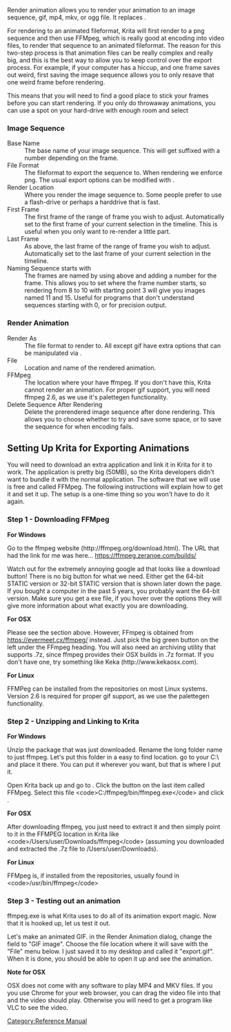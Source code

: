 Render animation allows you to render your animation to an image sequence, gif, mp4, mkv, or ogg file. It replaces {{MenuChoice|Export Animation}}.

For rendering to an animated fileformat, Krita will first render to a png sequence and then use FFMpeg, which is really good at encoding into video files, to render that sequence to an animated fileformat. The reason for this two-step process is that animation files can be really complex and really big, and this is the best way to allow you to keep control over the export process. For example, if your computer has a hiccup, and one frame saves out weird, first saving the image sequence allows you to only resave that one weird frame before rendering.

This means that you will need to find a good place to stick your frames before you can start rendering. If you only do throwaway animations, you can use a spot on your hard-drive with enough room and select {{MenuChoice|Delete Sequence After Rendering}}

===Image Sequence===
;Base Name
:The base name of your image sequence. This will get suffixed with a number depending on the frame.
;File Format
:The fileformat to export the sequence to. When rendering we enforce png. The usual export options can be modified with {{MenuChoice|...}}.
;Render Location
:Where you render the image sequence to. Some people prefer to use a flash-drive or perhaps a harddrive that is fast.
;First Frame
:The first frame of the range of frame you wish to adjust. Automatically set to the first frame of your current selection in the timeline. This is useful when you only want to re-render a little part.
;Last Frame
:As above, the last frame of the range of frame you wish to adjust. Automatically set to the last frame of your current selection in the timeline.
;Naming Sequence starts with
:The frames are named by using {{MenuChoice|Base Name}} above and adding a number for the frame. This allows you to set where the frame number starts, so rendering from 8 to 10 with starting point 3 will give you images named 11 and 15. Useful for programs that don't understand sequences starting with 0, or for precision output.

===Render Animation===

;Render As
:The file format to render to. All except gif have extra options that can be manipulated via {{MenuChoice|...}}.
;File
:Location and name of the rendered animation.
;FFMpeg
:The location where your have ffmpeg. If you don't have this, Krita cannot render an animation. For proper gif support, you will need ffmpeg 2.6, as we use it's palettegen functionality.
;Delete Sequence After Rendering
:Delete the prerendered image sequence after done rendering. This allows you to choose whether to try and save some space, or to save the sequence for when encoding fails.

{{Warning|None of the video formats support saving from images with a transparent background, so Krita will try to fill it with something. You should add a background color yourself to avoid it from using, say, black.}}



==Setting Up Krita for Exporting Animations==

You will need to download an extra application and link it in Krita for it to work. The application is pretty big (50MB), so the Krita developers didn't want to bundle it with the normal application. The software that we will use is free and called FFMpeg. The following instructions will explain how to get it and set it up. The setup is a one-time thing so you won't have to do it again.

===Step 1 - Downloading FFMpeg===

'''For Windows'''

Go to the ffmpeg website (http://ffmpeg.org/download.html). The URL that had the link for me was here... https://ffmpeg.zeranoe.com/builds/

Watch out for the extremely annoying google ad that looks like a download button! There is no big button for what we need. Either get the 64-bit STATIC version or 32-bit STATIC version that is shown later down the page. If you bought a computer in the past 5 years, you probably want the 64-bit version. Make sure you get a exe file, if you hover over the options they will give more information about what exactly you are downloading.

'''For OSX'''

Please see the section above. However, FFmpeg is obtained from https://evermeet.cx/ffmpeg/ instead. Just pick the big green button on the left under the FFmpeg heading. You will also need an archiving utility that supports .7z, since ffmpeg provides their OSX builds in .7z format. If you don't have one, try something like Keka (http://www.kekaosx.com).

'''For Linux'''

FFMPeg can be installed from the repositories on most Linux systems. Version 2.6 is required for proper gif support, as we use the palettegen functionality.

===Step 2 - Unzipping and Linking to Krita===

'''For Windows'''

Unzip the package that was just downloaded. Rename the long folder name to just ffmpeg. Let's put this folder in a easy to find location. go to your C:\ and place it there. You can put it wherever you want, but that is where I put it. 

Open Krita back up and go to {{MenuChoice|File &amp;rarr; Render Animation}}. Click the {{MenuChoice|Browse}} button on the last item called FFMpeg. Select this file &lt;code>C:/ffmpeg/bin/ffmpeg.exe&lt;/code>  and click {{MenuChoice|OK}}.

'''For OSX'''

After downloading ffmpeg, you just need to extract it and then simply point to it in the FFMPEG location in Krita like &lt;code>/Users/user/Downloads/ffmpeg&lt;/code> (assuming you downloaded and extracted the .7z file to /Users/user/Downloads).

'''For Linux'''

FFMpeg is, if installed from the repositories, usually found in &lt;code>/usr/bin/ffmpeg&lt;/code>

===Step 3 - Testing out an animation===

ffmpeg.exe is what Krita uses to do all of its animation export magic. Now that it is hooked up, let us test it out.

Let's make an animated GIF. in the Render Animation dialog, change the {{MenuChoice|Render As}} field to "GIF image". Choose the file location where it will save with the "File" menu below. I just saved it to my desktop and called it "export.gif". When it is done, you should be able to open it up and see the animation. 

[[Category:Reference Manual]]

'''Note for OSX'''

OSX does not come with any software to play MP4 and MKV files. If you you use Chrome for your web browser, you can drag the video file into that and the video should play. Otherwise you will need to get a program like VLC to see the video.
